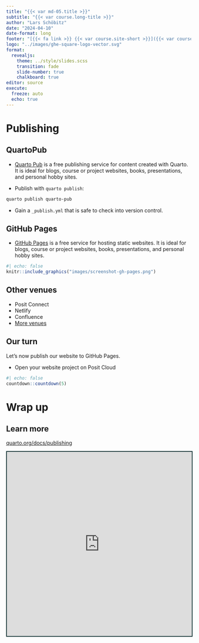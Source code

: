 ```yaml
---
title: "{{< var md-05.title >}}"
subtitle: "{{< var course.long-title >}}"
author: "Lars Schöbitz"
date: "2024-04-10"
date-format: long
footer: "[{{< fa link >}} {{< var course.site-short >}}]({{< var course.site >}})"
logo: "../images/ghe-square-logo-vector.svg"
format:
  revealjs:
    theme: ../style/slides.scss
    transition: fade
    slide-number: true
    chalkboard: true
editor: source
execute:
  freeze: auto
  echo: true
---
```


# Publishing

## QuartoPub

-   [Quarto Pub](https://quartopub.com/) is a free publishing service for content created with Quarto. It is ideal for blogs, course or project websites, books, presentations, and personal hobby sites.

-   Publish with `quarto publish`:

``` .bash
quarto publish quarto-pub
```

-   Gain a `_publish.yml` that is safe to check into version control.

## GitHub Pages

-  [GitHub Pages](https://pages.github.com/) is a free service for hosting static websites. It is ideal for blogs, course or project websites, books, presentations, and personal hobby sites.

```r
#| echo: false
knitr::include_graphics("images/screenshot-gh-pages.png")
```


## Other venues

-   Posit Connect
-   Netlify
-   Confluence
-   [More venues](https://quarto.org/docs/publishing/other.html)

## Our turn

::: task
Let's now publish our website to GitHub Pages.

-   Open your website project on Posit Cloud
:::

```r
#| echo: false
countdown::countdown(5)
```

# Wrap up

## Learn more

::: learn-more
[quarto.org/docs/publishing](https://quarto.org/docs/publishing/)

```{=html}
<iframe src="https://quarto.org/docs/publishing/" width="100%" height="500" style="border:2px solid #123233;" title="Quarto Journal Articles"></iframe>
```
:::

